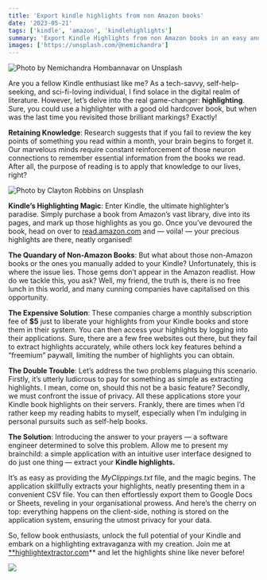 ```yaml
---
title: 'Export kindle highlights from non Amazon books'
date: '2023-05-21'
tags: ['kindle', 'amazon', 'kindlehighlights']
summary: 'Export Kindle Highlights from non Amazon books in an easy and effective way'
images: ['https://unsplash.com/@nemichandra']
---
```


![Photo by [Nemichandra Hombannavar](https://unsplash.com/@nemichandra?utm_source=medium&utm_medium=referral) on [Unsplash](https://unsplash.com?utm_source=medium&utm_medium=referral)](https://cdn-images-1.medium.com/max/10368/0*9c3TkPL_E8HQFTnW)

Are you a fellow Kindle enthusiast like me? As a tech-savvy, self-help-seeking, and sci-fi-loving individual, I find solace in the digital realm of literature. However, let’s delve into the real game-changer: **highlighting**. Sure, you could use a highlighter with a good old hardcover book, but when was the last time you revisited those brilliant markings? Exactly!

**Retaining Knowledge**: Research suggests that if you fail to review the key points of something you read within a month, your brain begins to forget it. Our marvelous minds require constant reinforcement of those neuron connections to remember essential information from the books we read. After all, the purpose of reading is to apply that knowledge to our lives, right?

![Photo by [Clayton Robbins](https://unsplash.com/@claytonrobbins?utm_source=medium&utm_medium=referral) on [Unsplash](https://unsplash.com?utm_source=medium&utm_medium=referral)](https://cdn-images-1.medium.com/max/12000/0*8wLiby2jA3qCgoeD)

**Kindle’s Highlighting Magic**: Enter Kindle, the ultimate highlighter’s paradise. Simply purchase a book from Amazon’s vast library, dive into its pages, and mark up those highlights as you go. Once you’ve devoured the book, head on over to [read.amazon.com](https://read.amazon.com/) and — voila! — your precious highlights are there, neatly organised!

**The Quandary of Non-Amazon Books**: But what about those non-Amazon books or the ones you manually added to your Kindle? Unfortunately, this is where the issue lies. Those gems don’t appear in the Amazon readlist. How do we tackle this, you ask? Well, my friend, the truth is, there is no free lunch in this world, and many cunning companies have capitalised on this opportunity.

**The Expensive Solution**: These companies charge a monthly subscription fee of **$5** just to liberate your highlights from your Kindle books and store them in their system. You can then access your highlights by logging into their applications. Sure, there are a few free websites out there, but they fail to extract highlights accurately, while others lock key features behind a “freemium” paywall, limiting the number of highlights you can obtain.

**The Double Trouble**: Let’s address the two problems plaguing this scenario. Firstly, it’s utterly ludicrous to pay for something as simple as extracting highlights. I mean, come on, should this not be a basic feature? Secondly, we must confront the issue of privacy. All these applications store your Kindle book highlights on their servers. Frankly, there are times when I’d rather keep my reading habits to myself, especially when I’m indulging in personal pursuits such as self-help books.

**The Solution**: Introducing the answer to your prayers — a software engineer determined to solve this problem. Allow me to present my brainchild: a simple application with an intuitive user interface designed to do just one thing — extract your **Kindle highlights.**

It’s as easy as providing the _MyClippings.txt_ file, and the magic begins. The application skillfully extracts your highlights, neatly presenting them in a convenient CSV file. You can then effortlessly export them to Google Docs or Sheets, reveling in your organisational prowess. And here’s the cherry on top: everything happens on the client-side, nothing is stored on the application system, ensuring the utmost privacy for your data.

So, fellow book enthusiasts, unlock the full potential of your Kindle and embark on a highlighting extravaganza with my creation. Join me at [\*\*highlightextractor.com](https://www.highlightextractor.com/)\*\* and let the highlights shine like never before!

![](https://cdn-images-1.medium.com/max/2000/1*RHHt25op0359OrAtxfcb6A.png)
